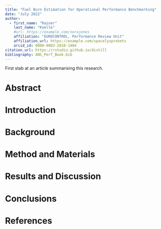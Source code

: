 ```yaml
---
title: "Fuel Burn Estimation for Operational Performance Benchmarking"
date: "July 2022"
author:
  - first_name: "Rainer"
    last_name: "Koelle" 
    #url: https://example.com/norajones
    affiliation: "EUROCONTROL, Performance Review Unit"
    affiliation_url: https://example.com/spacelysprokets
    orcid_id: 0000-0003-2810-1404
citation_url: https://rstudio.github.io/distill
bibliography: ANS_Perf_Book.bib
---
```


First stab at an article summarising this research.

# Abstract{-}

# Introduction

# Background

# Method and Materials

# Results and Discussion

# Conclusions

# References {-}
